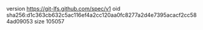 version https://git-lfs.github.com/spec/v1
oid sha256:d1c363cb632c5ac116ef4a2cc120aa0fc8277a2d4e7395acacf2cc584ad09053
size 105057
